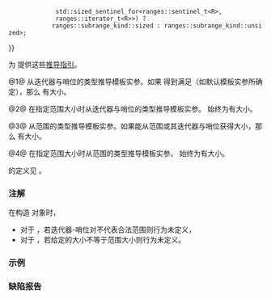 {{title|{{tt|std::ranges::subrange}} 的推导指引}}
{{cpp/ranges/subrange/navbar}}
{{dcl begin}}
{{dcl header|ranges}}
{{dcl|num=1|since=c++20|
template&lt; std::input_or_output_iterator I, std::sentinel_for&lt;I&gt; S &gt;
subrange(I, S) -&gt; subrange&lt;I, S&gt;;
}}
{{dcl|num=2|since=c++20|
template&lt; std::input_or_output_iterator I, std::sentinel_for&lt;I&gt; S &gt;
subrange(I, S, /*make-unsigned-like-t*/&lt;std::iter_difference_t&lt;I&gt;&gt;) -&gt;
    subrange&lt;I, S, ranges::subrange_kind::sized&gt;;
}}
{{dcl|num=3|since=c++20|
template&lt; ranges::borrowed_range&lt;R&gt; &gt;
subrange(R&amp;&amp;) -&gt;
    subrange&lt;ranges::iterator_t&lt;R&gt;, ranges::sentinel_t&lt;R&gt;,
             (ranges::sized_range&lt;R&gt; {{!!}}
              std::sized_sentinel_for&lt;ranges::sentinel_t&lt;R&gt;,
              ranges::iterator_t&lt;R&gt;&gt;) ?
             ranges::subrange_kind::sized : ranges::subrange_kind::unsized&gt;;
}}
{{dcl|num=4|since=c++20|
template&lt; ranges::borrowed_range&lt;R&gt; &gt;
subrange(R&amp;&amp;, /*make-unsigned-like-t*/&lt;ranges::range_difference_t&lt;R&gt;&gt;) -&gt;
    subrange&lt;ranges::iterator_t&lt;R&gt;, ranges::sentinel_t&lt;R&gt;,
             ranges::subrange_kind::sized&gt;;
}}
{{dcl end}}

为 {{lc|std::ranges::subrange}} 提供这些[[cpp/language/class template argument deduction|推导指引]]。

@1@ 从迭代器与哨位的类型推导模板实参。如果 {{c|std::sized_sentinel_for&lt;S, I&gt;}} 得到满足（如默认模板实参所确定），那么 {{tt|subrange}} 有大小。

@2@ 在指定范围大小时从迭代器与哨位的类型推导模板实参。{{tt|subrange}} 始终为有大小。

@3@ 从范围的类型推导模板实参。如果能从范围或其迭代器与哨位获得大小，那么 {{tt|subrange}} 有大小。

@4@ 在指定范围大小时从范围的类型推导模板实参。{{tt|subrange}} 始终为有大小。

{{c/core|/* make-unsigned-like-t */}} 的定义见 {{lsi|cpp/ranges#make-unsigned-like-t}}{{sep}}。

===注解===
在构造 {{tt|subrange}} 对象时，
* 对于 {{v|1,2}}，若迭代器-哨位对不代表合法范围则行为未定义，
* 对于 {{v|2,4}}，若给定的大小不等于范围大小则行为未定义。

===示例===
{{example}}

===缺陷报告===
{{dr list begin}}
{{dr list item|wg=lwg|dr=3404|std=C++20|before=提供了无意义的来自对偶式类型的推导指引|after=已移除}}
{{dr list end}}

{{langlinks|en|es|ja|ru}}